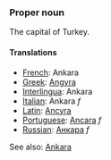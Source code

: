 ===Proper noun===

The capital of Turkey.

====Translations====

*[[French]]: Ankara
*[[Greek]]: [[Angyra]]
*[[Interlingua]]: Ankara
*[[Italian]]: Ankara ''f''
*[[Latin]]: [[Ancyra]]
*[[Portuguese]]: [[Ancara]] ''f''
*[[Russian]]: [[Анкара]] ''f''

See also: [[en:Ankara|Ankara]]